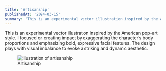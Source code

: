 ```yaml
---
title: 'Artisanship'
publishedAt: '2024-03-15'
summary: 'This is an experimental vector illustration inspired by the American pop-art style.'
---
```


This is an experimental vector illustration inspired by the American pop-art style. I focused on creating impact by exaggerating the character’s body proportions and emphasizing bold, expressive facial features. The design plays with visual imbalance to evoke a striking and dynamic aesthetic.

<figure style={{ textAlign: "center" }}>
  <img
    src="/artisanship/main.png"
    alt="illustration of artisanship"
    style={{ marginBottom: "8px", maxWidth: "500px" }}
  />
  <figcaption>Artisanship</figcaption>
</figure>
